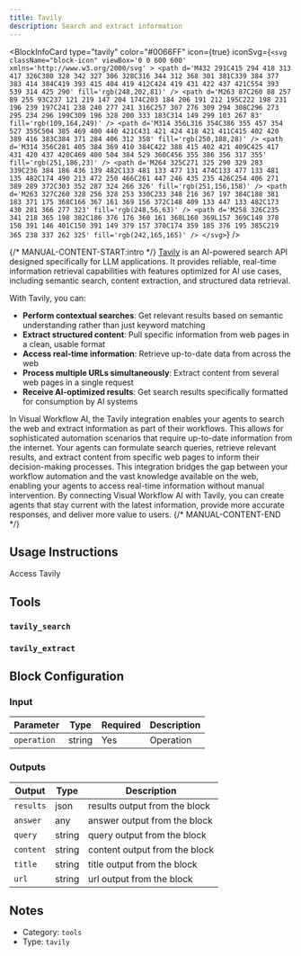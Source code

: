 ```yaml
---
title: Tavily
description: Search and extract information
---
```



<BlockInfoCard 
  type="tavily"
  color="#0066FF"
  icon={true}
  iconSvg={`<svg className="block-icon" viewBox='0 0 600 600' xmlns='http://www.w3.org/2000/svg' >
      <path
        d='M432 291C415 294 418 313 417 326C380 328 342 327 306 328C316 344 312 368 301 381C339 384 377 383 414 384C419 393 415 404 419 412C424 419 431 422 437 421C554 393 539 314 425 290'
        fill='rgb(248,202,81)'
      />
      <path
        d='M263 87C260 88 257 89 255 93C237 121 219 147 204 174C203 184 206 191 212 195C222 198 231 196 239 197C241 238 240 277 241 316C257 307 276 309 294 308C296 273 295 234 296 199C309 196 328 200 333 183C314 149 299 103 267 83'
        fill='rgb(109,164,249)'
      />
      <path
        d='M314 356L316 354C386 355 457 354 527 355C504 385 469 400 440 421C431 421 424 418 421 411C415 402 420 389 416 383C384 371 284 406 312 358'
        fill='rgb(250,188,28)'
      />
      <path
        d='M314 356C281 405 384 369 410 384C422 388 415 402 421 409C425 417 431 420 437 420C469 400 504 384 529 360C456 355 386 356 317 355'
        fill='rgb(251,186,23)'
      />
      <path
        d='M264 325C271 325 290 329 283 339C236 384 186 436 139 482C133 481 133 477 131 474C133 477 133 481 135 482C174 490 213 472 250 466C261 447 246 435 235 426C254 406 271 389 289 372C303 352 287 324 266 326'
        fill='rgb(251,156,158)'
      />
      <path
        d='M263 327C260 328 256 328 253 330C233 348 216 367 197 384C188 381 183 371 175 368C166 367 161 369 156 372C148 409 133 447 133 482C173 430 281 366 277 323'
        fill='rgb(248,56,63)'
      />
      <path
        d='M258 326C235 341 218 365 198 382C186 376 176 360 161 368L160 369L157 369C149 378 150 391 146 401C150 391 149 379 157 370C174 359 185 376 195 385C219 365 238 337 262 325'
        fill='rgb(242,165,165)'
      />
    </svg>`}
/>

{/* MANUAL-CONTENT-START:intro */}
[Tavily](https://www.tavily.com/) is an AI-powered search API designed specifically for LLM applications. It provides reliable, real-time information retrieval capabilities with features optimized for AI use cases, including semantic search, content extraction, and structured data retrieval.

With Tavily, you can:

- **Perform contextual searches**: Get relevant results based on semantic understanding rather than just keyword matching
- **Extract structured content**: Pull specific information from web pages in a clean, usable format
- **Access real-time information**: Retrieve up-to-date data from across the web
- **Process multiple URLs simultaneously**: Extract content from several web pages in a single request
- **Receive AI-optimized results**: Get search results specifically formatted for consumption by AI systems

In Visual Workflow AI, the Tavily integration enables your agents to search the web and extract information as part of their workflows. This allows for sophisticated automation scenarios that require up-to-date information from the internet. Your agents can formulate search queries, retrieve relevant results, and extract content from specific web pages to inform their decision-making processes. This integration bridges the gap between your workflow automation and the vast knowledge available on the web, enabling your agents to access real-time information without manual intervention. By connecting Visual Workflow AI with Tavily, you can create agents that stay current with the latest information, provide more accurate responses, and deliver more value to users.
{/* MANUAL-CONTENT-END */}


## Usage Instructions

Access Tavily



## Tools

### `tavily_search`


### `tavily_extract`




## Block Configuration

### Input

| Parameter | Type | Required | Description | 
| --------- | ---- | -------- | ----------- | 
| `operation` | string | Yes | Operation |



### Outputs

| Output | Type | Description |
| ------ | ---- | ----------- |
| `results` | json | results output from the block |
| `answer` | any | answer output from the block |
| `query` | string | query output from the block |
| `content` | string | content output from the block |
| `title` | string | title output from the block |
| `url` | string | url output from the block |


## Notes

- Category: `tools`
- Type: `tavily`
